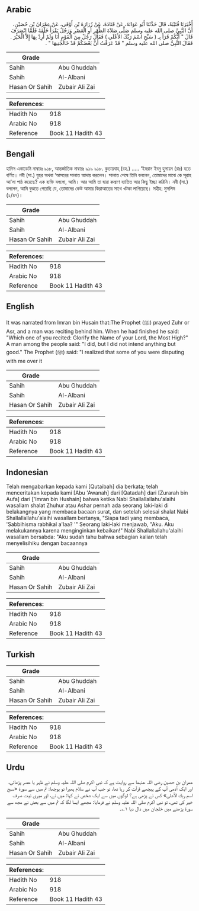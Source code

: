 ## Arabic


<div dir="rtl" lang="ar" style={{fontSize:'larger',backgroundColor:'#f8f9fa',padding:20}}>
أَخْبَرَنَا قُتَيْبَةُ، قَالَ حَدَّثَنَا أَبُو عَوَانَةَ، عَنْ قَتَادَةَ، عَنْ زُرَارَةَ بْنِ أَوْفَى، عَنْ عِمْرَانَ بْنِ حُصَيْنٍ، أَنَّ النَّبِيَّ صلى الله عليه وسلم صَلَّى صَلاَةَ الظُّهْرِ أَوِ الْعَصْرِ وَرَجُلٌ يَقْرَأُ خَلْفَهُ فَلَمَّا انْصَرَفَ قَالَ ‏"‏ أَيُّكُمْ قَرَأَ بِـ ‏(‏ سَبِّحِ اسْمَ رَبِّكَ الأَعْلَى ‏)‏ فَقَالَ رَجُلٌ مِنَ الْقَوْمِ أَنَا وَلَمْ أُرِدْ بِهَا إِلاَّ الْخَيْرَ ‏.‏ فَقَالَ النَّبِيُّ صلى الله عليه وسلم ‏"‏ قَدْ عَرَفْتُ أَنَّ بَعْضَكُمْ قَدْ خَالَجَنِيهَا ‏"‏ ‏.‏
</div>
<div style={{backgroundColor:'#f8f9fa',padding:20, marginBottom: 10}}><table> <thead> <tr> <th>Grade</th> <th></th> </tr> </thead> <tbody> <tr><td>Sahih</td><td>Abu Ghuddah</td></tr><tr><td>Sahih</td><td>Al-Albani</td></tr><tr><td>Hasan Or Sahih</td><td>Zubair Ali Zai</td></tr></tbody></table><table> <thead> <tr> <th>References:</th> <th></th> </tr> </thead> <tbody><tr><td>Hadith No</td><td>918</td></tr><tr><td>Arabic No</td><td>918</td></tr><tr><td>Reference</td><td>Book 11 Hadith 43</td></tr></tbody></table></div>

## Bengali


<div dir="ltr" lang="bn" style={{fontSize:'larger',backgroundColor:'#f8f9fa',padding:20}}>
হাদিস একাডেমি নাম্বারঃ ৯১৮, আন্তর্জাতিক নাম্বারঃ ৯১৯ ৯১৮. কুতায়বাহ্ (রহ.) ..... ‘ইমরান ইবনু হুসায়ন (রাঃ) হতে বর্ণিত। নবী (সা.) যুহর অথবা ‘আসরের সালাত আদায় করলেন। সালাত শেষে তিনি বললেন, তোমাদের মাঝে কে সূরাহ আ'লা পাঠ করেছে? এক ব্যক্তি বললো, আমি। আর আমি তা দ্বারা কল্যাণ ব্যাতিত আর কিছু ইচ্ছা করিনি। নবী (সা.) বললেন, আমি বুঝতে পেরেছি যে, তোমাদের কেউ আমার কিরাআতের সাথে খটকা লাগিয়েছে। সহীহ: মুসলিম (২/৪৭)।
</div>
<div style={{backgroundColor:'#f8f9fa',padding:20, marginBottom: 10}}><table> <thead> <tr> <th>Grade</th> <th></th> </tr> </thead> <tbody> <tr><td>Sahih</td><td>Abu Ghuddah</td></tr><tr><td>Sahih</td><td>Al-Albani</td></tr><tr><td>Hasan Or Sahih</td><td>Zubair Ali Zai</td></tr></tbody></table><table> <thead> <tr> <th>References:</th> <th></th> </tr> </thead> <tbody><tr><td>Hadith No</td><td>918</td></tr><tr><td>Arabic No</td><td>918</td></tr><tr><td>Reference</td><td>Book 11 Hadith 43</td></tr></tbody></table></div>

## English


<div dir="ltr" lang="en" style={{fontSize:'larger',backgroundColor:'#f8f9fa',padding:20}}>
It was narrated from Imran bin Husain that:The Prophet (ﷺ) prayed Zuhr or Asr, and a man was reciting behind him. When he had finished he said: "Which one of you recited: Glorify the Name of your Lord, the Most High?" A man among the people said: "I did, but I did not intend anything but good." The Prophet (ﷺ) said: "I realized that some of you were disputing with me over it
</div>
<div style={{backgroundColor:'#f8f9fa',padding:20, marginBottom: 10}}><table> <thead> <tr> <th>Grade</th> <th></th> </tr> </thead> <tbody> <tr><td>Sahih</td><td>Abu Ghuddah</td></tr><tr><td>Sahih</td><td>Al-Albani</td></tr><tr><td>Hasan Or Sahih</td><td>Zubair Ali Zai</td></tr></tbody></table><table> <thead> <tr> <th>References:</th> <th></th> </tr> </thead> <tbody><tr><td>Hadith No</td><td>918</td></tr><tr><td>Arabic No</td><td>918</td></tr><tr><td>Reference</td><td>Book 11 Hadith 43</td></tr></tbody></table></div>

## Indonesian


<div dir="ltr" lang="id" style={{fontSize:'larger',backgroundColor:'#f8f9fa',padding:20}}>
Telah mengabarkan kepada kami [Qutaibah] dia berkata; telah menceritakan kepada kami [Abu 'Awanah] dari [Qatadah] dari [Zurarah bin Aufa] dari ['Imran bin Hushain] bahwa ketika Nabi Shallallallahu'alaihi wasallam shalat Zhuhur atau Ashar pernah ada seorang laki-laki di belakangnya yang membaca bacaan surat, dan setelah selesai shalat Nabi Shallallallahu'alaihi wasallam bertanya, "Siapa tadi yang membaca, 'Sabbihisma rabhikal a'laa? '" Seorang laki-laki menjawab, "Aku. Aku melakukannya karena menginginkan kebaikan!" Nabi Shallallallahu'alaihi wasallam bersabda: "Aku sudah tahu bahwa sebagian kalian telah menyelisihiku dengan bacaannya
</div>
<div style={{backgroundColor:'#f8f9fa',padding:20, marginBottom: 10}}><table> <thead> <tr> <th>Grade</th> <th></th> </tr> </thead> <tbody> <tr><td>Sahih</td><td>Abu Ghuddah</td></tr><tr><td>Sahih</td><td>Al-Albani</td></tr><tr><td>Hasan Or Sahih</td><td>Zubair Ali Zai</td></tr></tbody></table><table> <thead> <tr> <th>References:</th> <th></th> </tr> </thead> <tbody><tr><td>Hadith No</td><td>918</td></tr><tr><td>Arabic No</td><td>918</td></tr><tr><td>Reference</td><td>Book 11 Hadith 43</td></tr></tbody></table></div>

## Turkish


<div dir="ltr" lang="tr" style={{fontSize:'larger',backgroundColor:'#f8f9fa',padding:20}}>

</div>
<div style={{backgroundColor:'#f8f9fa',padding:20, marginBottom: 10}}><table> <thead> <tr> <th>Grade</th> <th></th> </tr> </thead> <tbody> <tr><td>Sahih</td><td>Abu Ghuddah</td></tr><tr><td>Sahih</td><td>Al-Albani</td></tr><tr><td>Hasan Or Sahih</td><td>Zubair Ali Zai</td></tr></tbody></table><table> <thead> <tr> <th>References:</th> <th></th> </tr> </thead> <tbody><tr><td>Hadith No</td><td>918</td></tr><tr><td>Arabic No</td><td>918</td></tr><tr><td>Reference</td><td>Book 11 Hadith 43</td></tr></tbody></table></div>

## Urdu


<div dir="rtl" lang="ur" style={{fontSize:'larger',backgroundColor:'#f8f9fa',padding:20}}>
عمران بن حصین رضی اللہ عنہما سے روایت ہے کہ نبی اکرم صلی اللہ علیہ وسلم نے ظہر یا عصر پڑھائی، اور ایک آدمی آپ کے پیچھے قرآت کر رہا تھا، تو جب آپ نے سلام پھیرا تو پوچھا: تم میں سے سورۃ «سبح اسم ربك الأعلى» کس نے پڑھی ہے؟ لوگوں میں سے ایک شخص نے کہا: میں نے، اور میری نیت صرف خیر کی تھی، تو نبی اکرم صلی اللہ علیہ وسلم نے فرمایا: مجھے ایسا لگا کہ تم میں سے بعض نے مجھ سے سورۃ پڑھنے میں خلجان میں دال دیا ۱؎۔
</div>
<div style={{backgroundColor:'#f8f9fa',padding:20, marginBottom: 10}}><table> <thead> <tr> <th>Grade</th> <th></th> </tr> </thead> <tbody> <tr><td>Sahih</td><td>Abu Ghuddah</td></tr><tr><td>Sahih</td><td>Al-Albani</td></tr><tr><td>Hasan Or Sahih</td><td>Zubair Ali Zai</td></tr></tbody></table><table> <thead> <tr> <th>References:</th> <th></th> </tr> </thead> <tbody><tr><td>Hadith No</td><td>918</td></tr><tr><td>Arabic No</td><td>918</td></tr><tr><td>Reference</td><td>Book 11 Hadith 43</td></tr></tbody></table></div>